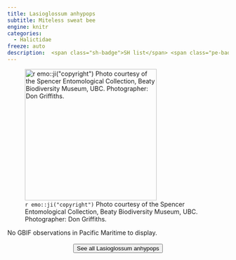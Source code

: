 ```yaml
---
title: Lasioglossum anhypops
subtitle: Miteless sweat bee
engine: knitr
categories:
  - Halictidae
freeze: auto
description:  <span class="sh-badge">SH list</span> <span class="pe-badge">PM Evidence</span>
---
```

![`r emo::ji("copyright")` Photo courtesy of the Spencer Entomological Collection, Beaty Biodiversity Museum, UBC. Photographer: Don Griffiths.](https://www.zoology.ubc.ca/entomology/main/Hymenoptera/Halictidae/Lasioglossum%20anhypops%20female%20(3lateral)%20%20SEM-UBC%20HYM-14756.jpg){height=300}



No GBIF observations in Pacific Maritime to display.
<br><br>
<center>


<a href="https://www.zoology.ubc.ca/entomology/main/Hymenoptera/Halictidae/Lasioglossum%20anhypops.php"><button type="button" class="btn btn-secondary">See all Lasioglossum anhypops <i class="fa-solid fa-arrow-up-right-from-square"></i> </button></a>
</center>
